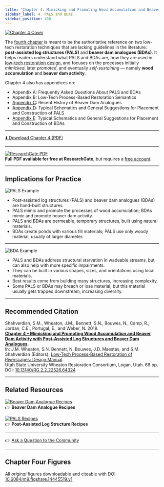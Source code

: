 ```yaml
---
title: "Chapter 4: Mimicking and Promoting Wood Accumulation and Beaver Dam Activity with Post-Assisted Log Structures and Beaver Dam Analogues"
sidebar_label: 4. PALS and BDAs
sidebar_position: 400
---
```




[![Chapter 4 Cover](/img/covers/Chap4.png)](http://dx.doi.org/10.13140/RG.2.2.22526.64324)

The [fourth chapter](http://dx.doi.org/10.13140/RG.2.2.22526.64324) is meant to be the authoritative reference on two low-tech restoration techniques that are lacking guidelines in the literature: **post-assisted log structures (PALS)** and **beaver dam analogues (BDAs)**. It helps readers understand what PALS and BDAs are, how they are used in [low-tech restoration design](/manual/chap05), and focuses on the processes initially *mimicked*, later *promoted*, and eventually *self-sustaining* — namely **wood accumulation** and **beaver dam activity**.

Chapter 4 also has appendices on:  
- Appendix A: Frequently Asked Questions About PALS and BDAs  
- Appendix B: Low-Tech Process-Based Restoration Semantics  
- [Appendix C](#chapter-four-figures): Recent History of Beaver Dam Analogues  
- [Appendix D](#chapter-four-figures): Typical Schematics and General Suggestions for Placement and Construction of PALS  
- [Appendix E](#chapter-four-figures): Typical Schematics and General Suggestions for Placement and Construction of BDAs

---

[⬇️ Download Chapter 4 (PDF)](http://dx.doi.org/10.13140/RG.2.2.22526.64324)

---

[![ResearchGate PDF](/img/RG.png)](http://dx.doi.org/10.13140/RG.2.2.22526.64324)  
**Full PDF available for free at ResearchGate**, but requires a [free account](https://www.researchgate.net/signup.SignUp.html?hdrsu=1).

---

## Implications for Practice

![PALS Example](/img/diagrams/PALS_BA_XS_Blaster_250.png)

- Post-assisted log structures (PALS) and beaver dam analogues (BDAs) are hand-built structures.  
- PALS mimic and promote the processes of wood accumulation; BDAs mimic and promote beaver dam activity.  
- PALS and BDAs are permeable, temporary structures, built using natural materials.  
- BDAs create ponds with various fill materials; PALS use only woody material, usually of larger diameter.  

---

![BDA Example](/img/diagrams/BDA_Postless_Profile_250.png)

- PALS and BDAs address structural starvation in wadeable streams, but can also help with more specific impairments.  
- They can be built in various shapes, sizes, and orientations using local materials.  
- Best results come from building many structures, increasing complexity.  
- Some PALS or BDAs may breach or lose material, but this material usually gets trapped downstream, increasing diversity.

---

## Recommended Citation

Shahverdian, S.M., Wheaton, J.M., Bennett, S.N., Bouwes, N., Camp, R., Jordan, C.E., Portugal, E., and Weber, N. 2019.  
[**Chapter 4 – Mimicking and Promoting Wood Accumulation and Beaver Dam Activity with Post-Assisted Log Structures and Beaver Dam Analogues**](http://dx.doi.org/10.13140/RG.2.2.22526.64324).  
In: J.M. Wheaton, S.N. Bennett, N. Bouwes, J.D. Maestas, and S.M. Shahverdian (Editors), [Low-Tech Process-Based Restoration of Riverscapes: Design Manual](/manual).  
Utah State University Wheaton Restoration Consortium, Logan, Utah. 66 pp.  
DOI: [10.13140/RG.2.2.22526.64324](http://dx.doi.org/10.13140/RG.2.2.22526.64324)

---

## Related Resources

[![Beaver Dam Analogue Recipes](/img/BeaverLogo_Orange_24.png)](/resources/recipes/Beaver/bda)  
👉 **Beaver Dam Analogue Recipes**

[![PALS Recipes](/img/hdLWD_100_Orange.png)](/resources/recipes/Wood/pals)  
👉 **Post-Assisted Log Structure Recipes**

---

👉 [Ask a Question to the Community](https://github.com/Riverscapes/PBR/issues)

---

## Chapter Four Figures

All *original* figures downloadable and citeable with DOI:  
[10.6084/m9.figshare.14445519.v1](https://doi.org/10.6084/m9.figshare.14445519.v1)


<GoogleSlides src="https://widgets.figshare.com/articles/14445519/embed?show_title=1" title="Chapter Four Figures (Figshare)" />
